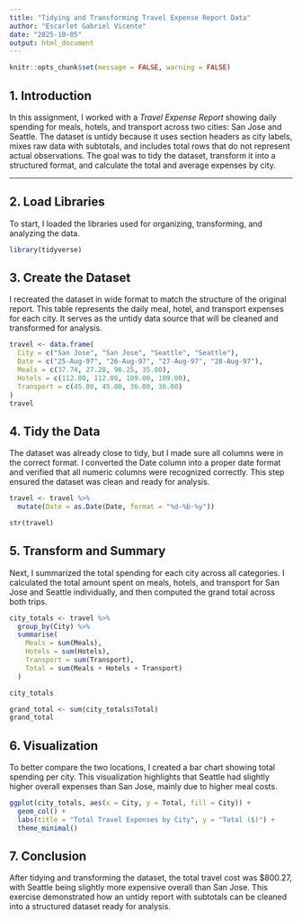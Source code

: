 ---
title: "Tidying and Transforming Travel Expense Report Data"
author: "Escarlet Gabriel Vicente"
date: "2025-10-05"
output: html_document
---

```{r setup, include=FALSE}
knitr::opts_chunk$set(message = FALSE, warning = FALSE)
```

## 1. Introduction
In this assignment, I worked with a *Travel Expense Report* showing daily spending for meals, hotels, and transport across two cities: San Jose and Seattle.
The dataset is untidy because it uses section headers as city labels, mixes raw data with subtotals, and includes total rows that do not represent actual observations.
The goal was to tidy the dataset, transform it into a structured format, and calculate the total and average expenses by city.

---

## 2. Load Libraries
To start, I loaded the libraries used for organizing, transforming, and analyzing the data.

```{r libraries}
library(tidyverse)
```

## 3. Create the Dataset
I recreated the dataset in wide format to match the structure of the original report.
This table represents the daily meal, hotel, and transport expenses for each city. It serves as the untidy data source that will be cleaned and transformed for analysis.

```{r create_dataset}
travel <- data.frame(
  City = c("San Jose", "San Jose", "Seattle", "Seattle"),
  Date = c("25-Aug-97", "26-Aug-97", "27-Aug-97", "28-Aug-97"),
  Meals = c(37.74, 27.28, 96.25, 35.00),
  Hotels = c(112.00, 112.00, 109.00, 109.00),
  Transport = c(45.00, 45.00, 36.00, 36.00)
)
travel
```

## 4. Tidy the Data
The dataset was already close to tidy, but I made sure all columns were in the correct format.
I converted the Date column into a proper date format and verified that all numeric columns were recognized correctly.
This step ensured the dataset was clean and ready for analysis.
```{r tidy_data}
travel <- travel %>%
  mutate(Date = as.Date(Date, format = "%d-%b-%y"))

str(travel)
```

## 5. Transform and Summary
Next, I summarized the total spending for each city across all categories.
I calculated the total amount spent on meals, hotels, and transport for San Jose and Seattle individually, and then computed the grand total across both trips.
```{r transformation}
city_totals <- travel %>%
  group_by(City) %>%
  summarise(
    Meals = sum(Meals),
    Hotels = sum(Hotels),
    Transport = sum(Transport),
    Total = sum(Meals + Hotels + Transport)
  )

city_totals

grand_total <- sum(city_totals$Total)
grand_total
```

## 6. Visualization
To better compare the two locations, I created a bar chart showing total spending per city.
This visualization highlights that Seattle had slightly higher overall expenses than San Jose, mainly due to higher meal costs.
```{r bar_chart}
ggplot(city_totals, aes(x = City, y = Total, fill = City)) +
  geom_col() +
  labs(title = "Total Travel Expenses by City", y = "Total ($)") +
  theme_minimal()
```

## 7. Conclusion
After tidying and transforming the dataset, the total travel cost was $800.27, with Seattle being slightly more expensive overall than San Jose.
This exercise demonstrated how an untidy report with subtotals can be cleaned into a structured dataset ready for analysis.